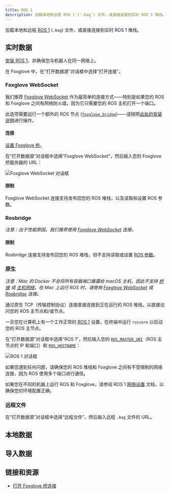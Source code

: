 ```yaml
---
title: ROS 1
description: 加载本地和远程 ROS 1 (`.bag`) 文件，或直接连接到实时 ROS 1 堆栈。
---
```



加载本地和远程 [ROS 1](https://foxglove.dev/blog/installing-ros1-noetic-on-ubuntu) (`.bag`) 文件，或直接连接到实时 ROS 1 堆栈。

## 实时数据

[安装 ROS 1](https://foxglove.dev/blog/installing-ros1-noetic-on-ubuntu)，并确保您与机器人在同一网络上。

在 Foxglove 中，在“打开数据源”对话框中选择“打开连接”。

### Foxglove WebSocket

我们推荐 [Foxglove WebSocket](#foxglove-websocket) 作为最简单的连接方式——特别是如果您的 ROS 和 Foxglove 之间有网络防火墙，因为它只需要您的 ROS 主机打开一个端口。

此选项需要运行一个额外的 ROS 节点 ([`foxglove_bridge`](https://index.ros.org/p/foxglove_bridge/))——请按照[此处的安装说明](/docs/connecting-to-data/ros-foxglove-bridge)进行操作。

#### 连接

[设置 Foxglove 桥](/docs/connecting-to-data/ros-foxglove-bridge)。

在“打开数据源”对话框中选择“Foxglove WebSocket”，然后输入您的 Foxglove 桥服务器的 URL：

![Foxglove WebSocket 对话框](/img/docs/connecting-to-data/foxglove-websocket.png)

<FoxgloveWebSocketResetDirections />

#### 限制

Foxglove WebSocket 连接支持发布回您的 ROS 堆栈，以及读取和设置 ROS 参数。

### Rosbridge

_注意：出于性能原因，我们推荐使用 [Foxglove WebSocket](#foxglove-websocket) 连接。_

<RosbridgeDirections rosVersion={1} />

#### 限制

Rosbridge 连接支持发布回您的 ROS 堆栈，但不支持读取或设置 [ROS 参数](https://github.com/orgs/foxglove/discussions/223)。

### 原生

<DesktopAppOnlyBadge />

_注意：Mac 的 Docker 不会将所有容器端口暴露给 macOS 主机，因此不支持 [桥接](https://docs.docker.com/docker-for-mac/networking/#there-is-no-docker0-bridge-on-macos) 或 [主机网络](https://docs.docker.com/network/host/)。在 Mac 上运行 ROS 时，请使用 [Foxglove WebSocket](#foxglove-websocket) 或 [Rosbridge](#rosbridge) 连接。_

通过原生 TCP（传输控制协议）连接直接连接到正在运行的 ROS 堆栈，以直接访问您的 ROS 主节点和/或节点。

一旦您在计算机上有一个工作正常的 [ROS 1](https://foxglove.dev/blog/installing-ros1-noetic-on-ubuntu) 设置，在终端中运行 `roscore` 以启动您的 ROS 主节点。

在“打开数据源”对话框中选择“ROS 1”，然后输入您的 [`ROS_MASTER_URI`](https://wiki.ros.org/ROS/EnvironmentVariables#ROS_MASTER_URI)（ROS 主节点的 IP 和端口）和 [`ROS_HOSTNAME`](https://wiki.ros.org/ROS/EnvironmentVariables#ROS_IP.2FROS_HOSTNAME)：

![ROS 1 对话框](/img/docs/connecting-to-data/ros1.png)

如果您遇到任何问题，请确保您的 ROS 堆栈和 Foxglove 之间有不受限制的网络连接，因为 ROS 使用多个端口进行通信。

如果您在不同的机器上运行 ROS 和 Foxglove，请参阅 ROS 1 [网络设置](http://wiki.ros.org/ROS/NetworkSetup) 文档，以确保您的环境配置正确。

### 远程文件

在“打开数据源”对话框中选择“远程文件”，然后输入远程 `.bag` 文件的 URL。

<CorsDirections />

## 本地数据

<LocalDataDirections />

## 导入数据

<ImportedDataDirections />

## 链接和资源

- [打开 Foxglove 桥连接](https://foxglove.dev/blog/announcing-the-new-foxglove-bridge-for-live-ros-data)
